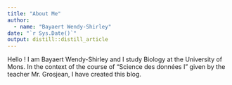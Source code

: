 ```yaml
---
title: "About Me"
author:
  - name: "Bayaert Wendy-Shirley" 
date: "`r Sys.Date()`"
output: distill::distill_article
---
```


Hello ! I am Bayaert Wendy-Shirley and I study Biology at the University of Mons. In the context of the course of "Science des données I" given by the teacher Mr. Grosjean, I have created this blog.
